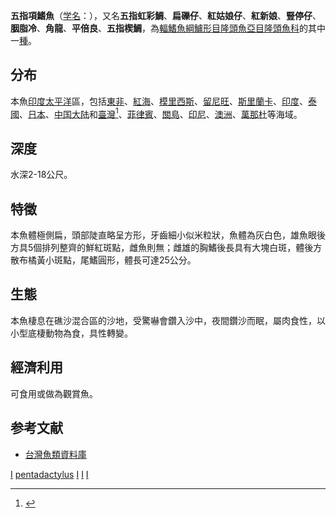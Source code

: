 {{Speciesbox 
| genus = Iniistius
| species = pentadactylus
| authority = ([[卡尔·林奈|Linnaeus]], 1758)
| status = LC
| status_system = IUCN3.1
| synonyms = *''Coryphaena pentadactyla''<br /><small>Linnaeus, 1758</small>
*''Hemipteronotus pentadactylus''<br /><small>Linnaeus, 1758</small>
*''Xyrichtys pentadactylos''<br /><small>(Linnaeus, 1758)</small>
}}
'''五指項鰭魚'''（[[学名|学名]]：{{lang|la|''Iniistius pentadactylus''}}），又名'''五指虹彩鯛'''、'''扁礫仔'''、'''紅姑娘仔'''、'''紅新娘'''、'''豎停仔'''、'''胭脂冷'''、'''角龍'''、'''平倍良'''、'''五指楔鯛'''，為[[輻鰭魚綱|輻鰭魚綱]][[鱸形目|鱸形目]][[隆頭魚亞目|隆頭魚亞目]][[隆頭魚科|隆頭魚科]]的其中一[[種|種]]。

==分布==
本魚[[印度|印度]][[太平洋|太平洋]]區，包括[[東非|東非]]、[[紅海|紅海]]、[[模里西斯|模里西斯]]、[[留尼旺|留尼旺]]、[[斯里蘭卡|斯里蘭卡]]、[[印度|印度]]、[[泰國|泰國]]、[[日本|日本]]、[[中国大陆|中国大陆]]和[[臺灣|臺灣]]<ref>{{Cite web |url=http://fishdb.sinica.edu.tw/chi/species.php?id=382043 |title=存档副本 |accessdate=2019-01-03 |archive-date=2020-02-02 |archive-url=https://web.archive.org/web/20200202135443/http://fishdb.sinica.edu.tw/chi/species.php?id=382043 |dead-url=no }}</ref>、[[菲律賓|菲律賓]]、[[關島|關島]]、[[印尼|印尼]]、[[澳洲|澳洲]]、[[萬那杜|萬那杜]]等海域。

==深度==
水深2-18公尺。

==特徵==
本魚體極側扁，頭部陡直略呈方形，牙齒細小似米粒狀，魚體為灰白色，雄魚眼後方具5個排列整齊的鮮紅斑點，雌魚則無；雌雄的胸鰭後長具有大塊白斑，體後方散布橘黃小斑點，尾鰭圓形，體長可達25公分。

==生態==
本魚棲息在礁沙混合區的沙地，受驚嚇會鑽入沙中，夜間鑽沙而眠，屬肉食性，以小型底棲動物為食，具性轉變。 

==經濟利用== 
可食用或做為觀賞魚。

==参考文献==
{{reflist}}
*[http://fishdb.sinica.edu.tw/ 台灣魚類資料庫]{{Wayback|url=http://fishdb.sinica.edu.tw/ |date=20160304193340 }}
{{Taxonbar}}

[[Category:IUCN红色名录无危物种|I]]
[[Category:項鰭魚屬|pentadactylus]]
[[Category:食用鱼|I]]
[[Category:卡尔·林奈命名的生物分类|I]]
[[Category:1758年描述的魚類|I]]